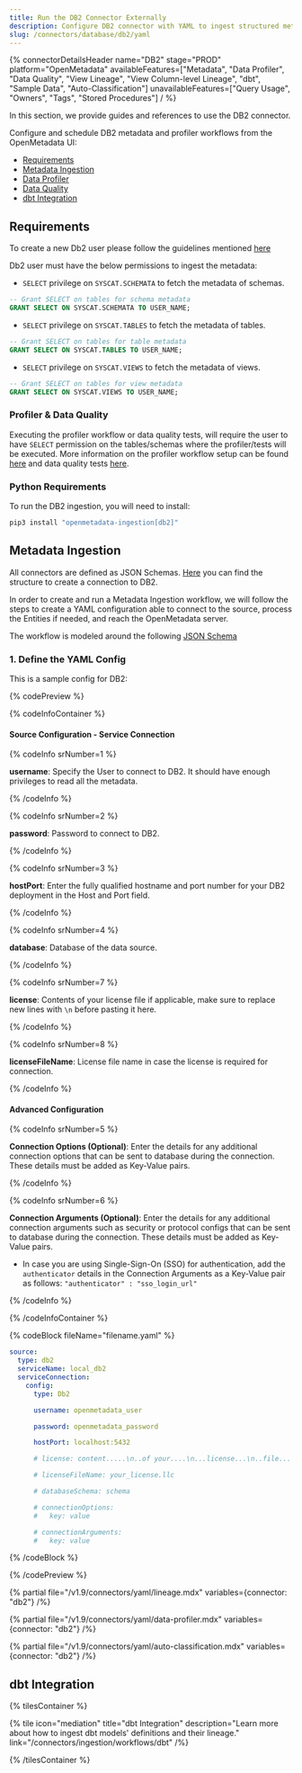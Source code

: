 ```yaml
---
title: Run the DB2 Connector Externally
description: Configure DB2 connector with YAML to ingest structured metadata from enterprise databases into your catalog securely.
slug: /connectors/database/db2/yaml
---
```









{% connectorDetailsHeader
name="DB2"
stage="PROD"
platform="OpenMetadata"
availableFeatures=["Metadata", "Data Profiler", "Data Quality", "View Lineage", "View Column-level Lineage", "dbt", "Sample Data", "Auto-Classification"]
unavailableFeatures=["Query Usage", "Owners", "Tags", "Stored Procedures"]
/ %}

In this section, we provide guides and references to use the DB2 connector.

Configure and schedule DB2 metadata and profiler workflows from the OpenMetadata UI:

- [Requirements](#requirements)
- [Metadata Ingestion](#metadata-ingestion)
- [Data Profiler](#data-profiler)
- [Data Quality](#data-quality)
- [dbt Integration](#dbt-integration)

<ExternalIngestionDeployment />

## Requirements

To create a new Db2 user please follow the guidelines mentioned [here](https://www.ibm.com/docs/ko/samfess/8.2.0?topic=schema-creating-users-manually)

Db2 user must have the below permissions to ingest the metadata:

- `SELECT` privilege on `SYSCAT.SCHEMATA` to fetch the metadata of schemas.
```sql
-- Grant SELECT on tables for schema metadata
GRANT SELECT ON SYSCAT.SCHEMATA TO USER_NAME;
```

- `SELECT` privilege on `SYSCAT.TABLES` to fetch the metadata of tables.
```sql
-- Grant SELECT on tables for table metadata
GRANT SELECT ON SYSCAT.TABLES TO USER_NAME;
```

- `SELECT` privilege on `SYSCAT.VIEWS` to fetch the metadata of views.
```sql
-- Grant SELECT on tables for view metadata
GRANT SELECT ON SYSCAT.VIEWS TO USER_NAME;
```

### Profiler & Data Quality
Executing the profiler workflow or data quality tests, will require the user to have `SELECT` permission on the tables/schemas where the profiler/tests will be executed. More information on the profiler workflow setup can be found [here](/how-to-guides/data-quality-observability/profiler/workflow) and data quality tests [here](/how-to-guides/data-quality-observability/quality).

### Python Requirements

<PythonRequirements />

To run the DB2 ingestion, you will need to install:

```bash
pip3 install "openmetadata-ingestion[db2]"
```

## Metadata Ingestion

All connectors are defined as JSON Schemas.
[Here](https://github.com/open-metadata/OpenMetadata/blob/main/openmetadata-spec/src/main/resources/json/schema/entity/services/connections/database/db2Connection.json)
you can find the structure to create a connection to DB2.

In order to create and run a Metadata Ingestion workflow, we will follow
the steps to create a YAML configuration able to connect to the source,
process the Entities if needed, and reach the OpenMetadata server.

The workflow is modeled around the following
[JSON Schema](https://github.com/open-metadata/OpenMetadata/blob/main/openmetadata-spec/src/main/resources/json/schema/metadataIngestion/workflow.json)

### 1. Define the YAML Config

This is a sample config for DB2:


{% codePreview %}

{% codeInfoContainer %}

#### Source Configuration - Service Connection

{% codeInfo srNumber=1 %}

**username**: Specify the User to connect to DB2. It should have enough privileges to read all the metadata.

{% /codeInfo %}

{% codeInfo srNumber=2 %}

**password**: Password to connect to DB2.

{% /codeInfo %}

{% codeInfo srNumber=3 %}

**hostPort**: Enter the fully qualified hostname and port number for your DB2 deployment in the Host and Port field.

{% /codeInfo %}

{% codeInfo srNumber=4 %}

**database**: Database of the data source.

{% /codeInfo %}

{% codeInfo srNumber=7 %}

**license**: Contents of your license file if applicable, make sure to replace new lines with `\n` before pasting it here.

{% /codeInfo %}

{% codeInfo srNumber=8 %}

**licenseFileName**: License file name in case the license is required for connection.

{% /codeInfo %}

<SourceConfigDef />

<IngestionSinkDef />

<WorkflowConfigDef />

#### Advanced Configuration

{% codeInfo srNumber=5 %}

**Connection Options (Optional)**: Enter the details for any additional connection options that can be sent to database during the connection. These details must be added as Key-Value pairs.

{% /codeInfo %}

{% codeInfo srNumber=6 %}

**Connection Arguments (Optional)**: Enter the details for any additional connection arguments such as security or protocol configs that can be sent to database during the connection. These details must be added as Key-Value pairs.

- In case you are using Single-Sign-On (SSO) for authentication, add the `authenticator` details in the Connection Arguments as a Key-Value pair as follows: `"authenticator" : "sso_login_url"`

{% /codeInfo %}

{% /codeInfoContainer %}

{% codeBlock fileName="filename.yaml" %}

```yaml {% isCodeBlock=true %}
source:
  type: db2
  serviceName: local_db2
  serviceConnection:
    config:
      type: Db2
```
```yaml {% srNumber=1 %}
      username: openmetadata_user
```
```yaml {% srNumber=2 %}
      password: openmetadata_password
```
```yaml {% srNumber=3 %}
      hostPort: localhost:5432
```
```yaml {% srNumber=7 %}
      # license: content.....\n..of your....\n...license...\n..file...
```
```yaml {% srNumber=8 %}
      # licenseFileName: your_license.llc
```
```yaml {% srNumber=4 %}
      # databaseSchema: schema
```
```yaml {% srNumber=5 %}
      # connectionOptions:
      #   key: value
```
```yaml {% srNumber=6 %}
      # connectionArguments:
      #   key: value
```


<SourceConfig />

<IngestionSink />

<WorkflowConfig />

{% /codeBlock %}

{% /codePreview %}

<IngestionCli />

{% partial file="/v1.9/connectors/yaml/lineage.mdx" variables={connector: "db2"} /%}

{% partial file="/v1.9/connectors/yaml/data-profiler.mdx" variables={connector: "db2"} /%}

{% partial file="/v1.9/connectors/yaml/auto-classification.mdx" variables={connector: "db2"} /%}

<DataQuality />

## dbt Integration

{% tilesContainer %}

{% tile
  icon="mediation"
  title="dbt Integration"
  description="Learn more about how to ingest dbt models' definitions and their lineage."
  link="/connectors/ingestion/workflows/dbt" /%}

{% /tilesContainer %}
